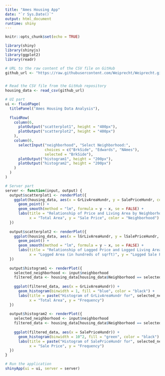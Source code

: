 ```yaml
---
title: "Ames Housing App"
date: "`r Sys.Date()`"
output: html_document
runtime: shiny
---
```


```r
knitr::opts_chunk$set(echo = TRUE)
```


```r
library(shiny)
library(shinyjs)
library(ggplot2)
library(readr)

# URL to the raw content of the CSV file on GitHub
github_url <- "https://raw.githubusercontent.com/Weiprecht/Weiprecht.github.io/main/HousingData/AmesHousing_Data3.csv"


# Read the CSV file from the GitHub repository
housing_data <- read_csv(github_url)

# UI part
ui <- fluidPage(
  titlePanel("Ames Housing Data Analysis"),
  
  fluidRow(
    column(6,
      plotOutput("scatterplot1", height = "400px"),
      plotOutput("scatterplot2", height = "400px")
    ),
    column(6,
      selectInput("neighborhood", "Select Neighborhood:",
                  choices = c("BrkSide", "Edwards", "NAmes"),
                  selected = "BrkSide"),
      plotOutput("histogram1", height = "200px"),
      plotOutput("histogram2", height = "200px")
    )
  )
)

# Server part
server <- function(input, output) {
  output$scatterplot1 <- renderPlot({
    ggplot(housing_data, aes(x = GrLivAreaHundr, y = SalePriceHundr, color = Neighborhood)) +
      geom_point() +
      geom_smooth(method = "lm", formula = y ~ x, se = FALSE) +
      labs(title = "Relationship of Price and Living Area by Neighborhood",
           x = "Total Area", y = "Sale Price", color = "Neighborhood")
  })
  
  output$scatterplot2 <- renderPlot({
    ggplot(housing_data, aes(x = lGrLivAreaHundr, y = lSalePriceHundr, color = Neighborhood)) +
      geom_point() +
      geom_smooth(method = "lm", formula = y ~ x, se = FALSE) +
      labs(title = "Relationship of Logged Price and Logged Living Area by Neighborhood",
           x = "Logged Area (in hundreds of sqrft)", y = "Logged Sale Price (in hundreds)", color = "Neighborhood")
  })
  
  output$histogram1 <- renderPlot({
    selected_neighborhood <- input$neighborhood
    filtered_data <- housing_data[housing_data$Neighborhood == selected_neighborhood, ]
    
    ggplot(filtered_data, aes(x = GrLivAreaHundr)) +
      geom_histogram(binwidth = 1, fill = "blue", color = "black") +
      labs(title = paste("Histogram of GrLivAreaHundr for", selected_neighborhood),
           x = "Total Area", y = "Frequency")
  })
  
  output$histogram2 <- renderPlot({
    selected_neighborhood <- input$neighborhood
    filtered_data <- housing_data[housing_data$Neighborhood == selected_neighborhood, ]
    
    ggplot(filtered_data, aes(x = SalePriceHundr)) +
      geom_histogram(binwidth = 10^2, fill = "green", color = "black") +
      labs(title = paste("Histogram of SalePriceHundr for", selected_neighborhood),
           x = "Sale Price", y = "Frequency")
  })
}

# Run the application
shinyApp(ui = ui, server = server)

```

